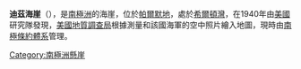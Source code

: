 {{Coord|72|2|S|62|8|W|source:GNIS|display=title}}

'''迪茲海崖'''（{{lang-en|Dietz Bluff}}），是[[南極洲|南極洲]]的海崖，位於[[帕爾默地|帕爾默地]]，處於[[希爾頓灣|希爾頓灣]]，在1940年由[[美國|美國]]研究隊發現，[[美國地質調查局|美國地質調查局]]根據測量和該國海軍的空中照片繪入地圖，現時由[[南極條約體系|南極條約體系]]管理。

[[Category:南極洲懸崖|Category:南極洲懸崖]]


{{Antarctica-geo-stub}}